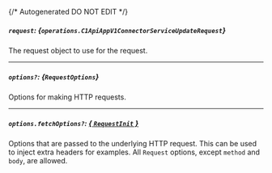 {/* Autogenerated DO NOT EDIT  */}

##### `request`: *{`operations.C1ApiAppV1ConnectorServiceUpdateRequest`}*
The request object to use for the request.
<Collapsible openLabel={Labels.showProperties} closeLabel={Labels.hideProperties}>
    <C1ApiAppV1ConnectorServiceUpdateRequest/>
</Collapsible>

---
##### `options?`: *{`RequestOptions`}*
Options for making HTTP requests.

---
##### `options.fetchOptions?`: [*{ `RequestInit` }*](https://developer.mozilla.org/en-US/docs/Web/API/Request/Request#options)
Options that are passed to the underlying HTTP request. This can be used to inject extra headers for examples. All `Request` options, except `method` and `body`, are allowed.


